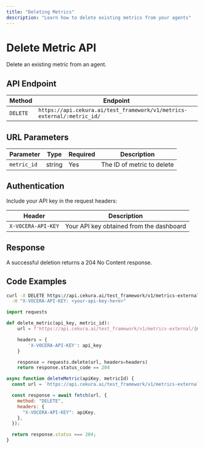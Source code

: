 ---
title: "Deleting Metrics"
description: "Learn how to delete existing metrics from your agents"
---

# Delete Metric API

Delete an existing metric from an agent.

## API Endpoint

| Method   | Endpoint                                                               |
| -------- | ---------------------------------------------------------------------- |
| `DELETE` | `https://api.cekura.ai/test_framework/v1/metrics-external/:metric_id/` |

## URL Parameters

| Parameter   | Type   | Required | Description                |
| ----------- | ------ | -------- | -------------------------- |
| `metric_id` | string | Yes      | The ID of metric to delete |

## Authentication

Include your API key in the request headers:

| Header             | Description                              |
| ------------------ | ---------------------------------------- |
| `X-VOCERA-API-KEY` | Your API key obtained from the dashboard |

## Response

A successful deletion returns a 204 No Content response.

## Code Examples

<CodeGroup>

```bash Curl
curl -X DELETE https://api.cekura.ai/test_framework/v1/metrics-external/:metric_id/ \
  -H "X-VOCERA-API-KEY: <your-api-key-here>"
```

```python Python
import requests

def delete_metric(api_key, metric_id):
    url = f'https://api.cekura.ai/test_framework/v1/metrics-external/{metric_id}/'

    headers = {
        'X-VOCERA-API-KEY': api_key
    }

    response = requests.delete(url, headers=headers)
    return response.status_code == 204
```

```javascript JavaScript
async function deleteMetric(apiKey, metricId) {
  const url = `https://api.cekura.ai/test_framework/v1/metrics-external/${metricId}/`;

  const response = await fetch(url, {
    method: "DELETE",
    headers: {
      "X-VOCERA-API-KEY": apiKey,
    },
  });

  return response.status === 204;
}
```

</CodeGroup>
